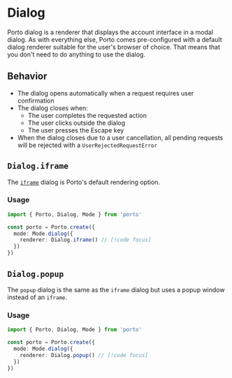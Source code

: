 # Dialog

Porto dialog is a renderer that displays the account interface in a modal dialog.
As with everything else, Porto comes pre-configured with a default dialog renderer suitable for the user's browser of choice.
That means that you don't need to do anything to use the dialog.


## Behavior

- The dialog opens automatically when a request requires user confirmation
- The dialog closes when:
  - The user completes the requested action
  - The user clicks outside the dialog
  - The user presses the Escape key
- When the dialog closes due to a user cancellation, all pending requests will be rejected with a `UserRejectedRequestError`

## `Dialog.iframe`

The [`iframe`](https://developer.mozilla.org/en-US/docs/Web/HTML/Reference/Elements/iframe) dialog is Porto's default rendering option.

### Usage

```ts twoslash
import { Porto, Dialog, Mode } from 'porto'

const porto = Porto.create({
  mode: Mode.dialog({
    renderer: Dialog.iframe() // [!code focus]
  })
})
```

## `Dialog.popup`

The `popup` dialog is the same as the `iframe` dialog but uses a popup window instead of an `iframe`.

### Usage

```ts twoslash
import { Porto, Dialog, Mode } from 'porto'

const porto = Porto.create({
  mode: Mode.dialog({
    renderer: Dialog.popup() // [!code focus]
  })
})
```